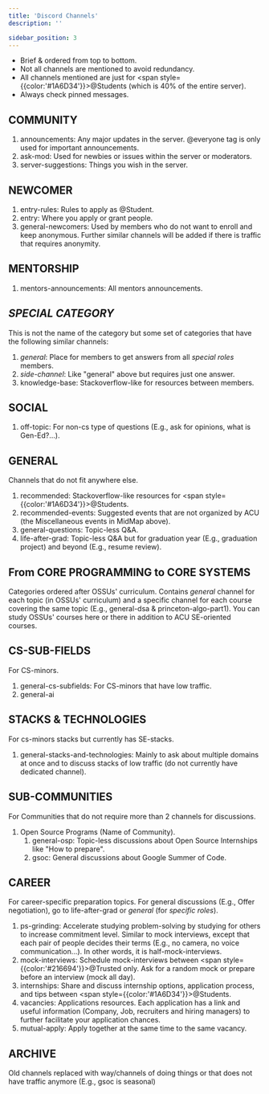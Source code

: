 ```yaml
---
title: 'Discord Channels'
description: ''

sidebar_position: 3
---
```


-   Brief & ordered from top to bottom.
-   Not all channels are mentioned to avoid redundancy.
-   All channels mentioned are just for <span style={{color:'#1A6D34'}}>@Students</span> (which is 40% of the entire server).
-   Always check pinned messages.

## COMMUNITY

1. announcements: Any major updates in the server. @everyone tag is only used for important announcements.
2. ask-mod: Used for newbies or issues within the server or moderators.
3. server-suggestions: Things you wish in the server.

## NEWCOMER

1. entry-rules: Rules to apply as @Student.
2. entry: Where you apply or grant people.
3. general-newcomers: Used by members who do not want to enroll and keep anonymous. Further similar channels will be added if there is traffic that requires anonymity.

## MENTORSHIP

1. mentors-announcements: All mentors announcements.

## _SPECIAL CATEGORY_

This is not the name of the category but some set of categories that have the following similar channels:

1. _general_: Place for members to get answers from all _special roles_ members.
2. _side-channel_: Like "general" above but requires just one answer.
3. knowledge-base: Stackoverflow-like for resources between members.

## SOCIAL

1. off-topic: For non-cs type of questions (E.g., ask for opinions, what is Gen-Ed?...).

## GENERAL

Channels that do not fit anywhere else.

1. recommended: Stackoverflow-like resources for <span style={{color:'#1A6D34'}}>@Students</span>.
2. recommended-events: Suggested events that are not organized by ACU (the Miscellaneous events in MidMap above).
3. general-questions: Topic-less Q&A.
4. life-after-grad: Topic-less Q&A but for graduation year (E.g., graduation project) and beyond (E.g., resume review).

## From CORE PROGRAMMING to CORE SYSTEMS

Categories ordered after OSSUs' curriculum. Contains _general_ channel for each topic (in OSSUs' curriculum) and a specific channel for each course covering the same topic (E.g., general-dsa & princeton-algo-part1). You can study OSSUs' courses here or there in addition to ACU SE-oriented courses.

## CS-SUB-FIELDS

For CS-minors.

1. general-cs-subfields: For CS-minors that have low traffic.
2. general-ai

## STACKS & TECHNOLOGIES

For cs-minors stacks but currently has SE-stacks.

1. general-stacks-and-technologies: Mainly to ask about multiple domains at once and to discuss stacks of low traffic (do not currently have dedicated channel).

## SUB-COMMUNITIES

For Communities that do not require more than 2 channels for discussions.

1. Open Source Programs (Name of Community).
    1. general-osp: Topic-less discussions about Open Source Internships like "How to prepare".
    2. gsoc: General discussions about Google Summer of Code.

## CAREER

For career-specific preparation topics. For general discussions (E.g., Offer negotiation), go to life-after-grad or _general_ (for _specific roles_).

1. ps-grinding: Accelerate studying problem-solving by studying for others to increase commitment level. Similar to mock interviews, except that each pair of people decides their terms (E.g., no camera, no voice communication...). In other words, it is half-mock-interviews.
2. mock-interviews: Schedule mock-interviews between <span style={{color:'#216694'}}>@Trusted</span> only. Ask for a random mock or prepare before an interview (mock all day).
3. internships: Share and discuss internship options, application process, and tips between <span style={{color:'#1A6D34'}}>@Students</span>.
4. vacancies: Applications resources. Each application has a link and useful information (Company, Job, recruiters and hiring managers) to further facilitate your application chances.
5. mutual-apply: Apply together at the same time to the same vacancy.

## ARCHIVE

Old channels replaced with way/channels of doing things or that does not have traffic anymore (E.g., gsoc is seasonal)
